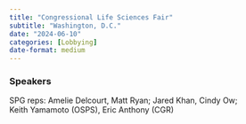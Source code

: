 ```yaml
---
title: "Congressional Life Sciences Fair"
subtitle: "Washington, D.C."
date: "2024-06-10"
categories: [Lobbying]
date-format: medium 
---
```


### Speakers  
SPG reps: Amelie Delcourt, Matt Ryan; Jared Khan, Cindy Ow;  
Keith Yamamoto (OSPS), Eric Anthony (CGR)


